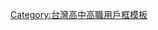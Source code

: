 {{Userbox
  |id=大灣中學
  |id-c=#E0E8FF
  |info=這個用戶是'''[[臺南市立大灣高級中學]]'''（含國中部）的學生、校友或教職人員。
  |info-c=white
  |info-s=9
  |border-c=#6699ff
  |border-s=3
}}<includeonly>[[Category:臺南市立大灣高級中學維基人|{{PAGENAME}}]]</includeonly>
<noinclude>
[[Category:台灣高中高職用戶框模板]]
</noinclude>
